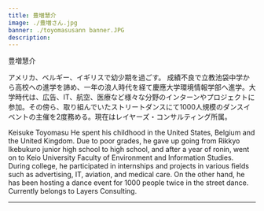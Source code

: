 ```yaml
---
title: 豊増慧介
image: ./豊増さん.jpg
banner: ./toyomasusann banner.JPG
description: 
---
```


<th>豊増慧介</th>


アメリカ、ベルギー、イギリスで幼少期を過ごす。
成績不良で立教池袋中学から高校への進学を諦め、一年の浪人時代を経て慶應大学環境情報学部へ進学。大学時代は、広告、IT、航空、医療など様々な分野のインターンやプロジェクトに参加。その傍ら、取り組んでいたストリートダンスにて1000人規模のダンスイベントの主催を2度務める。現在はレイヤーズ・コンサルティング所属。

<th>Keisuke Toyomasu</th>

<Row>
 He spent his childhood in the United States, Belgium and the United Kingdom.
Due to poor grades, he gave up going from Rikkyo Ikebukuro junior high school to high school, and after a year of ronin, went on to Keio University Faculty of Environment and Information Studies.
During college, he participated in internships and projects in various fields such as advertising, IT, aviation, and medical care.  On the other hand, he has been hosting a dance event for 1000 people twice in the street dance. Currently belongs to Layers Consulting.
</Row>

---

